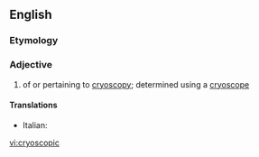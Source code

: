 ==English==

===Etymology===
{{confix|cryo|scopic}}

===Adjective===
{{en-adj|-}}

# {{context|chemistry|physics}} of or pertaining to [[cryoscopy]]; determined using a [[cryoscope]]

====Translations====
{{trans-top|of or pertaining to cryoscopy}}
* Italian: {{t-|it|crioscopico}}
{{trans-mid}}
{{trans-bottom}}

[[vi:cryoscopic]]